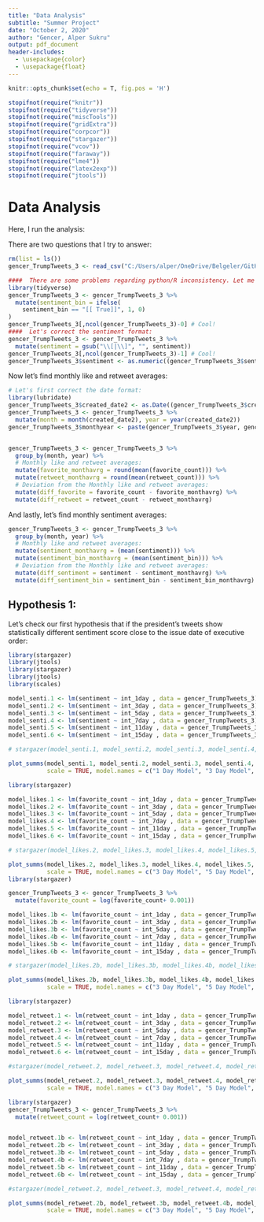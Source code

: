 ```yaml
---
title: "Data Analysis"
subtitle: "Summer Project"
date: "October 2, 2020"
author: "Gencer, Alper Sukru"
output: pdf_document
header-includes:
  - \usepackage{color}
  - \usepackage{float}
---
```


```r
knitr::opts_chunk$set(echo = T, fig.pos = 'H')
```

```r
stopifnot(require("knitr"))
stopifnot(require("tidyverse"))
stopifnot(require("miscTools"))
stopifnot(require("gridExtra"))
stopifnot(require("corpcor"))
stopifnot(require("stargazer"))
stopifnot(require("vcov"))
stopifnot(require("faraway"))
stopifnot(require("lme4"))
stopifnot(require("latex2exp"))
stopifnot(require("jtools"))
```

\bigskip

# Data Analysis

Here, I run the analysis:

There are two questions that I try to answer:
\begin{enumerate}
  \item If the president's tweets show statistically different sentiment score before/after the issue date of executive order.
  \item If the reaction (likes/mentions) that president's tweets receives before/after the issue date of executive order are statistically different than the montly average. 
\end{enumerate}

```r
rm(list = ls())
gencer_TrumpTweets_3 <- read_csv("C:/Users/alper/OneDrive/Belgeler/GitHub/python_summer2020/Summer_Project/gencer_TrumpTweets_3.csv")

####  There are some problems regarding python/R inconsistency. Let me correct them:
library(tidyverse)
gencer_TrumpTweets_3 <- gencer_TrumpTweets_3 %>%
  mutate(sentiment_bin = ifelse(
    sentiment_bin == "[[ True]]", 1, 0)
)
gencer_TrumpTweets_3[,ncol(gencer_TrumpTweets_3)-0] # Cool!
####  Let's correct the sentiment format:
gencer_TrumpTweets_3 <- gencer_TrumpTweets_3 %>%
  mutate(sentiment = gsub("\\[|\\]", "", sentiment))
gencer_TrumpTweets_3[,ncol(gencer_TrumpTweets_3)-1] # Cool!
gencer_TrumpTweets_3$sentiment <- as.numeric((gencer_TrumpTweets_3$sentiment))
```

\bigskip

Now let's find monthly like and retweet averages:

\bigskip

```r
# Let's first correct the date format:
library(lubridate)
gencer_TrumpTweets_3$created_date2 <- as.Date((gencer_TrumpTweets_3$created_date), tryFormats = c("%m/%d/%Y"),)
gencer_TrumpTweets_3 <- gencer_TrumpTweets_3 %>%
  mutate(month = month(created_date2), year = year(created_date2))
gencer_TrumpTweets_3$monthyear <- paste(gencer_TrumpTweets_3$year, gencer_TrumpTweets_3$month, sep = "-")


gencer_TrumpTweets_3 <- gencer_TrumpTweets_3 %>%
  group_by(month, year) %>%
  # Monthly like and retweet averages:
  mutate(favorite_monthavrg = round(mean(favorite_count))) %>%
  mutate(retweet_monthavrg = round(mean(retweet_count))) %>%
  # Deviation from the Monthly like and retweet averages:
  mutate(diff_favorite = favorite_count - favorite_monthavrg) %>%
  mutate(diff_retweet = retweet_count - retweet_monthavrg)

```

And lastly, let's find monthly sentiment averages:


```r
gencer_TrumpTweets_3 <- gencer_TrumpTweets_3 %>%
  group_by(month, year) %>%
  # Monthly like and retweet averages:
  mutate(sentiment_monthavrg = (mean(sentiment))) %>%
  mutate(sentiment_bin_monthavrg = (mean(sentiment_bin))) %>%
  # Deviation from the Monthly like and retweet averages:
  mutate(diff_sentiment = sentiment - sentiment_monthavrg) %>%
  mutate(diff_sentiment_bin = sentiment_bin - sentiment_bin_monthavrg)
```

\bigskip

## Hypothesis 1:

Let's check our first hypothesis that if the president's tweets show statistically different sentiment score close to the issue date of executive order:



```r
library(stargazer)
library(jtools)
library(stargazer)
library(jtools)
library(scales)

model_senti.1 <- lm(sentiment ~ int_1day , data = gencer_TrumpTweets_3)
model_senti.2 <- lm(sentiment ~ int_3day , data = gencer_TrumpTweets_3)
model_senti.3 <- lm(sentiment ~ int_5day , data = gencer_TrumpTweets_3)
model_senti.4 <- lm(sentiment ~ int_7day , data = gencer_TrumpTweets_3)
model_senti.5 <- lm(sentiment ~ int_11day , data = gencer_TrumpTweets_3)
model_senti.6 <- lm(sentiment ~ int_15day , data = gencer_TrumpTweets_3)

# stargazer(model_senti.1, model_senti.2, model_senti.3, model_senti.4, model_senti.5, model_senti.6, header=FALSE, type='latex')

plot_summs(model_senti.1, model_senti.2, model_senti.3, model_senti.4, model_senti.5, model_senti.6,
           scale = TRUE, model.names = c("1 Day Model", "3 Day Model", "5 Day Model", "7 Day Model", "11 Day Model", "15 Day Model"))
```


```r
library(stargazer)

model_likes.1 <- lm(favorite_count ~ int_1day , data = gencer_TrumpTweets_3)
model_likes.2 <- lm(favorite_count ~ int_3day , data = gencer_TrumpTweets_3)
model_likes.3 <- lm(favorite_count ~ int_5day , data = gencer_TrumpTweets_3)
model_likes.4 <- lm(favorite_count ~ int_7day , data = gencer_TrumpTweets_3)
model_likes.5 <- lm(favorite_count ~ int_11day , data = gencer_TrumpTweets_3)
model_likes.6 <- lm(favorite_count ~ int_15day , data = gencer_TrumpTweets_3)

# stargazer(model_likes.2, model_likes.3, model_likes.4, model_likes.5, model_likes.6, header=FALSE, type='latex')

plot_summs(model_likes.2, model_likes.3, model_likes.4, model_likes.5, model_likes.6, 
           scale = TRUE, model.names = c("3 Day Model", "5 Day Model", "7 Day Model", "11 Day Model", "15 Day Model"))
library(stargazer)

gencer_TrumpTweets_3 <- gencer_TrumpTweets_3 %>%
  mutate(favorite_count = log(favorite_count+ 0.001)) 

model_likes.1b <- lm(favorite_count ~ int_1day , data = gencer_TrumpTweets_3)
model_likes.2b <- lm(favorite_count ~ int_3day , data = gencer_TrumpTweets_3)
model_likes.3b <- lm(favorite_count ~ int_5day , data = gencer_TrumpTweets_3)
model_likes.4b <- lm(favorite_count ~ int_7day , data = gencer_TrumpTweets_3)
model_likes.5b <- lm(favorite_count ~ int_11day , data = gencer_TrumpTweets_3)
model_likes.6b <- lm(favorite_count ~ int_15day , data = gencer_TrumpTweets_3)

# stargazer(model_likes.2b, model_likes.3b, model_likes.4b, model_likes.5b, model_likes.6b, header=FALSE, type='latex')

plot_summs(model_likes.2b, model_likes.3b, model_likes.4b, model_likes.5b, model_likes.6b, 
           scale = TRUE, model.names = c("3 Day Model", "5 Day Model", "7 Day Model", "11 Day Model", "15 Day Model"))
```






```r
library(stargazer)

model_retweet.1 <- lm(retweet_count ~ int_1day , data = gencer_TrumpTweets_3)
model_retweet.2 <- lm(retweet_count ~ int_3day , data = gencer_TrumpTweets_3)
model_retweet.3 <- lm(retweet_count ~ int_5day , data = gencer_TrumpTweets_3)
model_retweet.4 <- lm(retweet_count ~ int_7day , data = gencer_TrumpTweets_3)
model_retweet.5 <- lm(retweet_count ~ int_11day , data = gencer_TrumpTweets_3)
model_retweet.6 <- lm(retweet_count ~ int_15day , data = gencer_TrumpTweets_3)

#stargazer(model_retweet.2, model_retweet.3, model_retweet.4, model_retweet.5, model_retweet.6, header=FALSE, type='latex')

plot_summs(model_retweet.2, model_retweet.3, model_retweet.4, model_retweet.5, model_retweet.6, 
           scale = TRUE, model.names = c("3 Day Model", "5 Day Model", "7 Day Model", "11 Day Model", "15 Day Model"))

library(stargazer)
gencer_TrumpTweets_3 <- gencer_TrumpTweets_3 %>%
  mutate(retweet_count = log(retweet_count+ 0.001)) 


model_retweet.1b <- lm(retweet_count ~ int_1day , data = gencer_TrumpTweets_3)
model_retweet.2b <- lm(retweet_count ~ int_3day , data = gencer_TrumpTweets_3)
model_retweet.3b <- lm(retweet_count ~ int_5day , data = gencer_TrumpTweets_3)
model_retweet.4b <- lm(retweet_count ~ int_7day , data = gencer_TrumpTweets_3)
model_retweet.5b <- lm(retweet_count ~ int_11day , data = gencer_TrumpTweets_3)
model_retweet.6b <- lm(retweet_count ~ int_15day , data = gencer_TrumpTweets_3)

#stargazer(model_retweet.2, model_retweet.3, model_retweet.4, model_retweet.5, model_retweet.6, header=FALSE, type='latex')

plot_summs(model_retweet.2b, model_retweet.3b, model_retweet.4b, model_retweet.5b, model_retweet.6b, 
           scale = TRUE, model.names = c("3 Day Model", "5 Day Model", "7 Day Model", "11 Day Model", "15 Day Model"))


```

